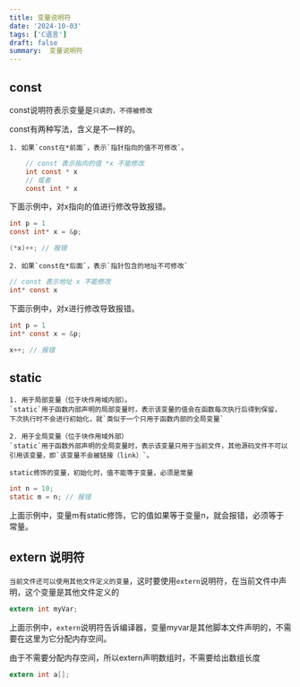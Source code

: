 ```yaml
---
title: 变量说明符
date: '2024-10-03'
tags: ['C语言']
draft: false
summary:  变量说明符
---
```



## const
const说明符表示变量是`只读的，不得被修改`

const有两种写法，含义是不一样的。

    1. 如果`const在*前面`，表示`指针指向的值不可修改`。

```C
    // const 表示指向的值 *x 不能修改
    int const * x
    // 或者
    const int * x
```
下面示例中，对x指向的值进行修改导致报错。

```C
int p = 1
const int* x = &p;

(*x)++; // 报错
```

    2. 如果`const在*后面`，表示`指针包含的地址不可修改`

```C
// const 表示地址 x 不能修改
int* const x
```
下面示例中，对x进行修改导致报错。
```C
int p = 1
int* const x = &p;

x++; // 报错
```

## static

    1. 用于局部变量（位于块作用域内部）。
    `static`用于函数内部声明的局部变量时，表示该变量的值会在函数每次执行后得到保留，
    下次执行时不会进行初始化，就`类似于一个只用于函数内部的全局变量`

    2. 用于全局变量（位于块作用域外部）
    `static`用于函数外部声明的全局变量时，表示该变量只用于当前文件，其他源码文件不可以引用该变量，即`该变量不会被链接（link）`。

    static修饰的变量，初始化时，值不能等于变量，必须是常量
```C
int n = 10;
static m = n; // 报错
```
上面示例中，变量m有static修饰，它的值如果等于变量n，就会报错，必须等于常量。


## extern 说明符
`当前文件还可以使用其他文件定义的变量`，这时要使用`extern`说明符，在当前文件中声明，这个变量是其他文件定义的
```C
extern int myVar;
```
上面示例中，`extern`说明符告诉编译器，变量myvar是其他脚本文件声明的，不需要在这里为它分配内存空间。

由于不需要分配内存空间，所以extern声明数组时，不需要给出数组长度
```C
extern int a[];
```
